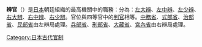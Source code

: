 {{unreferenced|time=2012-08-08T09:27:28+00:00}}
'''辨官'''（{{jpn|j=弁官}}）是[[日本|日本]]朝廷組織的最高機關中的職務：分為：[[左大辨|左大辨]]、[[左中辨|左中辨]]、[[左少辨|左少辨]]、[[右大辨|右大辨]]、[[右中辨|右中辨]]、[[右少辨|右少辨]]。官位與四等官中的[[判官|判官]]相等。[[中務省|中務省]]、[[式部省|式部省]]、[[治部省|治部省]]、[[民部省|民部省]]由左辨局處理。[[兵部省|兵部省]]、[[刑部省|刑部省]]、[[大藏省|大藏省]]、[[宮內省|宮內省]]由右辨局處理。

[[Category:日本古代官制|Category:日本古代官制]]
{{Government occupation-stub}}